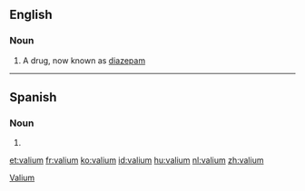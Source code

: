 ==English==

===Noun===
{{en-noun}}

# A drug, now known as [[diazepam]]

[[Category:en:Drugs|Valium]]
----
==Spanish==

===Noun===
{{es-noun|m}}

# {{l|en|valium}}

[[et:valium]]
[[fr:valium]]
[[ko:valium]]
[[id:valium]]
[[hu:valium]]
[[nl:valium]]
[[zh:valium]]